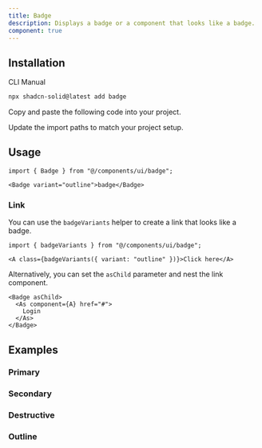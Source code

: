 ```yaml
---
title: Badge
description: Displays a badge or a component that looks like a badge.
component: true
---
```


<ComponentPreview name="badge-demo" />

## Installation

<Tabs defaultValue="cli">

<TabsList>
  <TabsTrigger value="cli">CLI</TabsTrigger>
  <TabsTrigger value="manual">Manual</TabsTrigger>
  <TabsIndicator variant="underline" />
</TabsList>

<TabsContent value="cli">

```bash
npx shadcn-solid@latest add badge
```

</TabsContent>

<TabsContent value="manual">

<Steps>

<Step>Copy and paste the following code into your project.</Step>

<ComponentSource name="badge" />

<Step>Update the import paths to match your project setup.</Step>

</Steps>

</TabsContent>

</Tabs>

## Usage

```tsx
import { Badge } from "@/components/ui/badge";
```

```tsx
<Badge variant="outline">badge</Badge>
```

### Link

You can use the `badgeVariants` helper to create a link that looks like a badge.

```tsx
import { badgeVariants } from "@/components/ui/badge";
```

```tsx
<A class={badgeVariants({ variant: "outline" })}>Click here</A>
```

Alternatively, you can set the `asChild` parameter and nest the link component.

```tsx
<Badge asChild>
  <As component={A} href="#">
    Login
  </As>
</Badge>
```

## Examples

### Primary

<ComponentPreview name="badge-demo" />

### Secondary

<ComponentPreview name="badge-secondary" />

### Destructive

<ComponentPreview name="badge-destructive" />

### Outline

<ComponentPreview name="badge-outline" />
